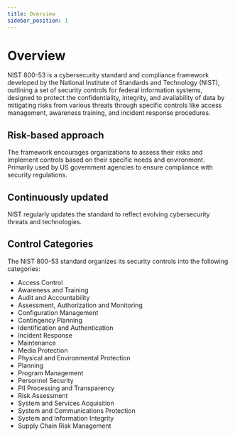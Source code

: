 ```yaml
---
title: Overview
sidebar_position: 1
---
```


# Overview

NIST 800-53 is a cybersecurity standard and compliance framework developed by the National Institute of Standards and Technology (NIST), outlining a set of security controls for federal information systems, designed to protect the confidentiality, integrity, and availability of data by mitigating risks from various threats through specific controls like access management, awareness training, and incident response procedures.

## Risk-based approach

The framework encourages organizations to assess their risks and implement controls based on their specific needs and environment.
Primarily used by US government agencies to ensure compliance with security regulations.

## Continuously updated

NIST regularly updates the standard to reflect evolving cybersecurity threats and technologies.

## Control Categories

The NIST 800-53 standard organizes its security controls into the following categories:

- Access Control
- Awareness and Training
- Audit and Accountability
- Assessment, Authorization and Monitoring
- Configuration Management
- Contingency Planning
- Identification and Authentication
- Incident Response
- Maintenance
- Media Protection
- Physical and Environmental Protection
- Planning
- Program Management
- Personnel Security
- PII Processing and Transparency
- Risk Assessment
- System and Services Acquisition
- System and Communications Protection
- System and Information Integrity
- Supply Chain Risk Management

